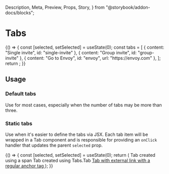   Description,
  Meta,
  Preview,
  Props,
  Story,
} from "@storybook/addon-docs/blocks";

<Meta component={Tabs} title="Components / Navigation / Tabs" />

# Tabs

<Description of={Tabs} />

<Preview withToolbar>
  <Story name="Example">
    {() => {
      const [selected, setSelected] = useState(0);
      const tabs = [
        { content: "Single invite", id: "single-invite" },
        { content: "Group invite", id: "group-invite" },
        { content: "Go to Envoy", id: "envoy", url: "https://envoy.com" },
      ];
      return <Tabs selected={selected} tabs={tabs} onSelect={setSelected} />;
    }}
  </Story>
</Preview>

<Props of={Tabs} />

## Usage

### Default tabs

Use for most cases, especially when the number of tabs may be more than three.

### Static tabs

Use when it's easier to define the tabs via JSX. Each tab item will be wrapped in a Tab
component and is responsible for providing an `onClick` handler that updates the parent
`selected` prop.

<Preview withToolbar>
  <Story name="Static tabs">
    {() => {
      const [selected, setSelected] = useState(0);
      return (
        <Tabs selected={selected} onSelect={setSelected}>
          <span>Tab created using a span</span>
          <Tabs.Tab>Tab created using Tabs.Tab</Tabs.Tab>
          <a href="https://envoy.com">
            Tab with external link with a regular anchor tag
          </a>
        </Tabs>
      );
    }}
  </Story>
</Preview>
